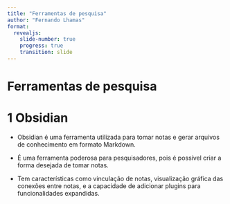 ```yaml
---
title: "Ferramentas de pesquisa"
author: "Fernando Lhamas"
format: 
  revealjs:
    slide-number: true
    progress: true
    transition: slide
---
```


# Ferramentas de pesquisa

# 1 Obsidian

-   Obsidian é uma ferramenta utilizada para tomar notas e gerar arquivos de conhecimento em formato Markdown.

-   É uma ferramenta poderosa para pesquisadores, pois é possível criar a forma desejada de tomar notas.

-   Tem características como vinculação de notas, visualização gráfica das conexões entre notas, e a capacidade de adicionar plugins para funcionalidades expandidas.
